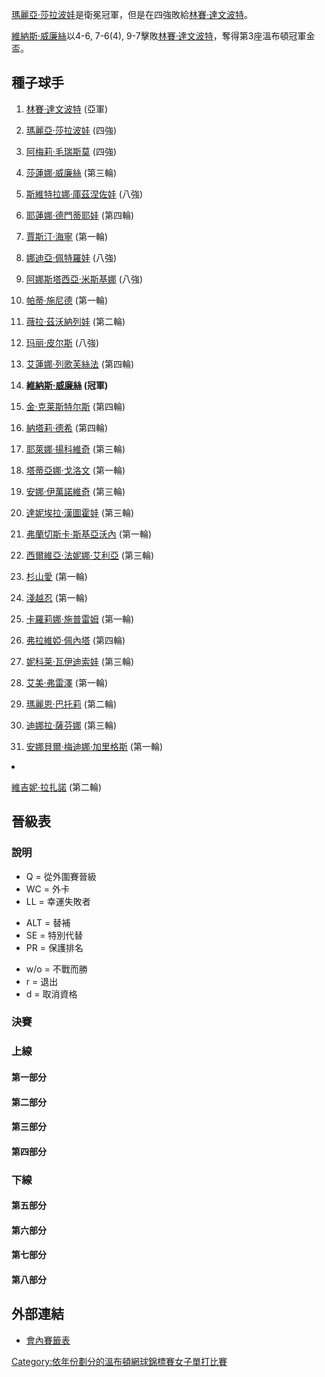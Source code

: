 {{noteTA|G1=Tennis
|1=zh-hans:半决赛;zh-hk:準決賽;zh-tw:四強;
|2=zh-hans:半準决赛;zh-hk:半準決賽;zh-tw:八強;
}}

{{main|2005年溫布爾登網球錦標賽}}

[[瑪麗亞·莎拉波娃|瑪麗亞·莎拉波娃]]是衛冕冠軍，但是在四強敗給[[林賽·達文波特|林賽·達文波特]]。

[[維納斯·威廉絲|維納斯·威廉絲]]以4-6, 7-6(4), 9-7擊敗[[林賽·達文波特|林賽·達文波特]]，奪得第3座溫布頓冠軍金盃。 

==種子球手==
{{col-begin}}
{{col-2}}
#{{flagicon|USA}} [[林賽·達文波特|林賽·達文波特]] (亞軍)
#{{flagicon|RUS}} [[瑪麗亞·莎拉波娃|瑪麗亞·莎拉波娃]] (四強)
#{{flagicon|FRA}} [[阿梅莉·毛瑞斯莫|阿梅莉·毛瑞斯莫]] (四強)
#{{flagicon|USA}} [[莎蓮娜·威廉絲|莎蓮娜·威廉絲]] (第三輪)
#{{flagicon|RUS}} [[斯維特拉娜·庫茲涅佐娃|斯維特拉娜·庫茲涅佐娃]] (八強)
#{{flagicon|RUS}} [[耶蓮娜·德門蒂耶娃|耶蓮娜·德門蒂耶娃]] (第四輪)
#{{flagicon|BEL}} [[賈斯汀·海寧|賈斯汀·海寧]] (第一輪)
#{{flagicon|RUS}} [[娜迪亞·佩特羅娃|娜迪亞·佩特羅娃]] (八強)
#{{flagicon|RUS}} [[阿娜斯塔西亞·米斯基娜|阿娜斯塔西亞·米斯基娜]] (八強)
#{{flagicon|SUI}} [[帕蒂·施尼德|帕蒂·施尼德]] (第一輪)
#{{flagicon|RUS}} [[薇拉·茲沃納列娃|薇拉·茲沃納列娃]] (第二輪)
#{{flagicon|FRA}} [[玛丽·皮尔斯|玛丽·皮尔斯]] (八強)
#{{flagicon|RUS}} [[艾蓮娜·列歌芙絲法|艾蓮娜·列歌芙絲法]] (第四輪)
#{{flagicon|USA}} '''[[維納斯·威廉絲|維納斯·威廉絲]] (冠軍)'''
#{{flagicon|BEL}} [[金·克莱斯特尔斯|金·克莱斯特尔斯]] (第四輪)
#{{flagicon|FRA}} [[納塔莉·德希|納塔莉·德希]] (第四輪)
{{col-2}}
<ol start="17">
<li>{{flagicon|SCG}} [[耶萊娜·揚科維奇|耶萊娜·揚科維奇]] (第三輪)
<li>{{flagicon|FRA}} [[塔蒂亞娜·戈洛文|塔蒂亞娜·戈洛文]] (第一輪)
<li>{{flagicon|SCG}} [[安娜·伊萬諾維奇|安娜·伊萬諾維奇]] (第三輪)
<li>{{flagicon|SVK}} [[達妮埃拉·漢圖霍娃|達妮埃拉·漢圖霍娃]] (第三輪)
<li>{{flagicon|ITA}} [[弗蘭切斯卡·斯基亞沃內|弗蘭切斯卡·斯基亞沃內]] (第一輪)
<li>{{flagicon|ITA}} [[西爾維亞·法妮娜·艾利亞|西爾維亞·法妮娜·艾利亞]] (第三輪)
<li>{{flagicon|JPN}} [[杉山愛|杉山愛]] (第一輪)
<li>{{flagicon|JPN}} [[淺越忍|淺越忍]] (第一輪)
<li>{{flagicon|CRO}} [[卡羅莉娜·施普雷姆|卡羅莉娜·施普雷姆]] (第一輪)
<li>{{flagicon|ITA}} [[弗拉維婭·佩內塔|弗拉維婭·佩內塔]] (第四輪)
<li>{{flagicon|CZE}} [[妮科莱·瓦伊迪索娃|妮科莱·瓦伊迪索娃]] (第三輪)
<li>{{flagicon|USA}} [[艾美·弗雷澤|艾美·弗雷澤]] (第一輪)
<li>{{flagicon|FRA}} [[瑪麗恩·巴托莉|瑪麗恩·巴托莉]] (第二輪)
<li>{{flagicon|RUS}} [[迪娜拉·薩芬娜|迪娜拉·薩芬娜]] (第三輪)
<li>{{flagicon|ESP}} [[安娜貝爾·梅迪娜·加里格斯|安娜貝爾·梅迪娜·加里格斯]] (第一輪)
<li>{{flagicon|FRA}} [[維吉妮·拉扎諾|維吉妮·拉扎諾]] (第二輪)
{{col-end}}

== 晉級表 ==
=== 說明 ===
{{col-begin}}
{{col-3}}
* Q = 從外圍賽晉級
* WC = 外卡
* LL = 幸運失敗者
{{col-3}}
* ALT = 替補
* SE = 特別代替
* PR = 保護排名
{{col-3}}
* w/o = 不戰而勝
* r = 退出
* d = 取消資格
{{col-end}}

===決賽===
{{8TeamBracket-Tennis3
| team-width=150
| RD3-team1={{flagicon|USA}} [[林賽·達文波特|達文波特]]
| RD3-seed1=1
| RD3-team2={{flagicon|USA}} '''[[維納斯·威廉絲|V 威廉絲]]'''
| RD3-seed2=14
| RD3-score1-1='''6'''
| RD3-score2-1=4
| RD3-score1-2=6<sup>4</sup>
| RD3-score2-2='''7<sup>7</sup>'''
| RD3-score1-3=7
| RD3-score2-3='''9'''
| RD2-team1={{flagicon|USA}} '''[[林賽·達文波特|達文波特]]'''
| RD2-seed1=1
| RD2-team2={{flagicon|FRA}} [[阿梅莉·毛瑞斯莫|毛瑞斯莫]]
| RD2-seed2=3
| RD2-score1-1=6<sup>5</sup>
| RD2-score2-1='''7<sup>7</sup>'''
| RD2-score1-2='''7<sup>7</sup>'''
| RD2-score2-2=6<sup>4</sup>
| RD2-score1-3='''6'''
| RD2-score2-3=4
| RD2-team3={{flagicon|USA}} '''[[維納斯·威廉絲|V 威廉絲]]'''
| RD2-seed3=14
| RD2-team4={{flagicon|RUS}} [[瑪麗亞·莎拉波娃|莎拉波娃]]
| RD2-seed4=2
| RD2-score3-1='''7<sup>7</sup>'''
| RD2-score4-1=6<sup>2</sup>
| RD2-score3-2='''6'''
| RD2-score4-2=1
| RD1-team1={{flagicon|USA}} '''[[林賽·達文波特|達文波特]]'''
| RD1-seed1=1
| RD1-team2={{flagicon|RUS}} [[斯維特拉娜·庫茲涅佐娃|庫茲涅佐娃]]
| RD1-seed2=5
| RD1-score1-1='''7<sup>7</sup>'''
| RD1-score2-1=6<sup>1</sup>
| RD1-score1-2='''6'''
| RD1-score2-2=3
| RD1-team3={{flagicon|FRA}} '''[[阿梅莉·毛瑞斯莫|毛瑞斯莫]]'''
| RD1-seed3=3
| RD1-team4={{flagicon|RUS}} [[阿娜斯塔西亞·米斯基娜|米斯基娜]]
| RD1-seed4=9
| RD1-score3-1='''6'''
| RD1-score4-1=3
| RD1-score3-2='''6'''
| RD1-score4-2=4
| RD1-team5={{flagicon|FRA}} [[玛丽·皮尔斯|皮爾絲]]
| RD1-seed5=12
| RD1-team6={{flagicon|USA}} '''[[維納斯·威廉絲|V 威廉絲]]'''
| RD1-seed6=14
| RD1-score5-1=0
| RD1-score6-1='''6'''
| RD1-score5-2=6<sup>10</sup>
| RD1-score6-2='''7<sup>12</sup>'''
| RD1-team7={{flagicon|RUS}} [[娜迪亞·佩特羅娃|佩特羅娃]]
| RD1-seed7=8
| RD1-team8={{flagicon|RUS}} '''[[瑪麗亞·莎拉波娃|莎拉波娃]]'''
| RD1-seed8=2
| RD1-score7-1=6<sup>6</sup>
| RD1-score8-1='''7<sup>8</sup>'''
| RD1-score7-2=3
| RD1-score8-2='''6'''
}}

===上線===
====第一部分====
{{16TeamBracket-Compact-Tennis3
| RD1 = 第一輪
| RD2 = 第二輪
| RD3 = 第三輪
| RD4 = 第四輪

| RD1-seed01=1
| RD1-team01={{flagicon|USA}} '''[[林賽·達文波特|達文波特]]
| RD1-score01-1='''6
| RD1-score01-2='''6
| RD1-score01-3= 
| RD1-seed02= 
| RD1-team02={{flagicon|RUS}} [[Alina_Jidkova|A Jidkova]]
| RD1-score02-1=0
| RD1-score02-2=2
| RD1-score02-3= 
| RD1-seed03= 
| RD1-team03={{flagicon|ESP}} [[Marta_Marrero|M Marrero]]
| RD1-score03-1=2
| RD1-score03-2=3
| RD1-score03-3= 
| RD1-seed04=Q
| RD1-team04={{flagicon|USA}} '''[[Jamea_Jackson|J Jackson]]
| RD1-score04-1='''6
| RD1-score04-2='''6
| RD1-score04-3= 
| RD1-team05={{flagicon|CZE}} '''[[Barbora_Záhlavová-Strýcová|B Strýcová]]
| RD1-seed05= 
| RD1-score05-1='''6
| RD1-score05-2='''7
| RD1-score05-3= 
| RD1-team06={{flagicon|USA}} [[Lilia_Osterloh|L Osterloh]]
| RD1-seed06= 
| RD1-score06-1=3
| RD1-score06-2=5
| RD1-score06-3= 
| RD1-seed07= 
| RD1-team07={{flagicon|CRO}} [[Sanda_Mamić|S Mamić]]
| RD1-seed08=30
| RD1-score07-1=3
| RD1-score07-2=4
| RD1-score07-3= 
| RD1-team08={{flagicon|RUS}} '''[[迪娜拉·薩芬娜|薩芬娜]]
| RD1-score08-1='''6
| RD1-score08-2='''6
| RD1-score08-3= 
| RD1-seed09=18
| RD1-team09={{flagicon|JPN}} [[杉山愛|杉山]]
| RD1-score09-1=2
| RD1-score09-2='''6
| RD1-score09-3=4
| RD1-seed10= 
| RD1-team10={{flagicon|ITA}} '''[[Roberta_Vinci|R Vinci]]
| RD1-score10-1='''6
| RD1-score10-2=2
| RD1-score10-3='''6
| RD1-seed11= 
| RD1-team11={{flagicon|USA}} [[Abigail_Spears|A Spears]]
| RD1-seed12= 
| RD1-score11-1=0
| RD1-score11-2='''6
| RD1-score11-3=2
| RD1-team12={{flagicon|LUX}} '''[[Anne_Kremer|A Kremer]]
| RD1-score12-1='''6
| RD1-score12-2=2
| RD1-score12-3='''6
| RD1-seed13= 
| RD1-team13={{flagicon|USA}} '''[[Marissa_Irvin|M Irvin]]
| RD1-score13-1='''7
| RD1-score13-2='''6
| RD1-score13-3= 
| RD1-seed14=Q
| RD1-team14={{flagicon|JPN}} [[Saori_Obata|S Obata]]
| RD1-score14-1=6<sup>4</sup>
| RD1-score14-2=3
| RD1-score14-3= 
| RD1-seed15=WC
| RD1-team15={{flagicon|GBR}} [[Katie_O'Brien|K O'Brien]]
| RD1-seed16=15
| RD1-score15-1=2
| RD1-score15-2=3
| RD1-score15-3= 
| RD1-team16={{flagicon|BEL}} '''[[金·克莱斯特尔斯|克莱斯特尔斯]]
| RD1-score16-1='''6
| RD1-score16-2='''6
| RD1-score16-3= 

| RD2-seed01=1
| RD2-team01={{flagicon|USA}} '''[[林賽·達文波特|達文波特]]
| RD2-score01-1='''6
| RD2-score01-2='''6
| RD2-score01-3= 
| RD2-seed02=Q
| RD2-team02={{flagicon|USA}} [[Jamea_Jackson|J Jackson]]
| RD2-score02-1=0
| RD2-score02-2=3
| RD2-score02-3= 
| RD2-seed03= 
| RD2-team03={{flagicon|CZE}} [[Barbora_Záhlavová-Strýcová|B Strýcová]]
| RD2-seed04=30
| RD2-score03-1=2
| RD2-score03-2=2
| RD2-score03-3= 
| RD2-team04={{flagicon|RUS}} '''[[迪娜拉·薩芬娜|薩芬娜]]
| RD2-score04-1='''6
| RD2-score04-2='''6
| RD2-score04-3= 
| RD2-seed05= 
| RD2-team05={{flagicon|ITA}} '''[[Roberta_Vinci|R Vinci]]
| RD2-score05-1='''6
| RD2-score05-2='''6
| RD2-score05-3= 
| RD2-seed06= 
| RD2-team06={{flagicon|LUX}} [[Anne_Kremer|A Kremer]]
| RD2-score06-1=3
| RD2-score06-2=2
| RD2-score06-3= 
| RD2-seed07= 
| RD2-team07={{flagicon|USA}} [[Marissa_Irvin|M Irvin]]
| RD2-score07-1=1
| RD2-score07-2=1
| RD2-score07-3= 
| RD2-seed08=15
| RD2-team08={{flagicon|BEL}} '''[[金·克莱斯特尔斯|克莱斯特尔斯]]
| RD2-score08-1='''6
| RD2-score08-2='''6
| RD2-score08-3= 

| RD3-seed01=1
| RD3-team01={{flagicon|USA}} '''[[林賽·達文波特|達文波特]]
| RD3-score01-1='''6
| RD3-score01-2='''6
| RD3-score01-3= 
| RD3-seed02=30
| RD3-team02={{flagicon|RUS}} [[迪娜拉·薩芬娜|薩芬娜]]
| RD3-score02-1=2
| RD3-score02-2=1
| RD3-score02-3= 
| RD3-seed03= 
| RD3-team03={{flagicon|ITA}} [[Roberta_Vinci|R Vinci]]
| RD3-score03-1=3
| RD3-score03-2=4
| RD3-score03-3= 
| RD3-seed04=15
| RD3-team04={{flagicon|BEL}} '''[[金·克莱斯特尔斯|克莱斯特尔斯]]
| RD3-score04-1='''6
| RD3-score04-2='''6
| RD3-score04-3= 

| RD4-seed01=1
| RD4-team01={{flagicon|USA}} '''[[林賽·達文波特|達文波特]]
| RD4-score01-1='''6
| RD4-score01-2=6<sup>4</sup>
| RD4-score01-3='''6
| RD4-seed02=15
| RD4-team02={{flagicon|BEL}} [[金·克莱斯特尔斯|克莱斯特尔斯]]
| RD4-score02-1=3
| RD4-score02-2='''7<sup>7</sup>
| RD4-score02-3=3
}}

====第二部分====
{{16TeamBracket-Compact-Tennis3
| RD1 = 第一輪
| RD2 = 第二輪
| RD3 = 第三輪
| RD4 = 第四輪

| RD4-team01={{flagicon|BUL}} [[Magdalena_Maleeva|Maleeva]]
| RD4-seed01= 
| RD4-team02={{flagicon|RUS}} '''[[斯維特拉娜·庫茲涅佐娃|庫茲涅佐娃]]'''
| RD4-seed02=5
| RD4-score01-1=4
| RD4-score02-1='''6'''
| RD4-score01-2=3
| RD4-score02-2='''6'''
| RD3-team01={{flagicon|ITA}} [[Antonella_Serra_Zanetti|Serra Zanetti]]
| RD3-seed01= 
| RD3-team02={{flagicon|BUL}} '''[[Magdalena_Maleeva|Maleeva]]'''
| RD3-seed02= 
| RD3-score01-1=3
| RD3-score02-1='''6'''
| RD3-score01-2=2
| RD3-score02-2='''6'''
| RD3-team03={{flagicon|CZE}} [[妮科莱·瓦伊迪索娃|瓦伊迪索娃]]
| RD3-seed03=27
| RD3-team04={{flagicon|RUS}} '''[[斯維特拉娜·庫茲涅佐娃|庫茲涅佐娃]]'''
| RD3-seed04=5
| RD3-score03-1=5
| RD3-score04-1='''7'''
| RD3-score03-2='''7<sup>7</sup>'''
| RD3-score04-2=6<sup>5</sup>
| RD3-score03-3=2
| RD3-score04-3='''6'''
| RD2-team01={{flagicon|ITA}} '''[[Antonella_Serra_Zanetti|Serra Zanetti]]'''
| RD2-seed01= 
| RD2-team02={{flagicon|SWE}} [[索菲亞·阿維德森|阿維德森]]
| RD2-seed02=Q
| RD2-score01-1='''7'''
| RD2-score02-1=5
| RD2-score01-2=2
| RD2-score02-2='''6'''
| RD2-score01-3='''7'''
| RD2-score02-3=5
| RD2-team03={{flagicon|RUS}} [[瑪麗亞·基里連科|基里連科]]
| RD2-seed03= 
| RD2-team04={{flagicon|BUL}} '''[[Magdalena_Maleeva|Maleeva]]'''
| RD2-seed04= 
| RD2-score03-1=2
| RD2-score04-1='''6'''
| RD2-score03-2=3
| RD2-score04-2='''6'''
| RD2-team05={{flagicon|CZE}} '''[[妮科莱·瓦伊迪索娃|瓦伊迪索娃]]'''
| RD2-seed05=27
| RD2-team06={{flagicon|CZE}} [[Michaela_Paštiková|Paštiková]]
| RD2-seed06= 
| RD2-score05-1='''7'''
| RD2-score06-1=5
| RD2-score05-2='''6'''
| RD2-score06-2=3
| RD2-team07={{flagicon|IND}} [[薩尼婭·米爾扎|米爾扎]]
| RD2-seed07= 
| RD2-team08={{flagicon|RUS}} '''[[斯維特拉娜·庫茲涅佐娃|庫茲涅佐娃]]'''
| RD2-seed08=5
| RD2-score07-1=4
| RD2-score08-1='''6'''
| RD2-score07-2='''7<sup>7</sup>'''
| RD2-score08-2=6<sup>4</sup>
| RD2-score07-3=4
| RD2-score08-3='''6'''
| RD1-team01={{flagicon|SUI}} [[帕蒂·施尼德|施尼德]]
| RD1-seed01=10
| RD1-team02={{flagicon|ITA}} '''[[Antonella_Serra_Zanetti|Serra Zanetti]]'''
| RD1-seed02= 
| RD1-score01-1=4
| RD1-score02-1='''6'''
| RD1-score01-2='''7<sup>9</sup>'''
| RD1-score02-2=6<sup>7</sup>
| RD1-score01-3=3
| RD1-score02-3='''6'''
| RD1-team03={{flagicon|UKR}} '''[[Tatiana_Perebiynis|Perebiynis]]'''
| RD1-seed03= 
| RD1-team04={{flagicon|SWE}} [[索菲亞·阿維德森|阿維德森]]
| RD1-seed04=Q
| RD1-score03-1=3
| RD1-score04-1='''6'''
| RD1-score03-2=6<sup>5</sup>
| RD1-score04-2='''7<sup>7</sup>'''
| RD1-team05={{flagicon|RUS}} '''[[瑪麗亞·基里連科|基里連科]]'''
| RD1-seed05= 
| RD1-team06={{flagicon|BEL}} [[Els_Callens|Callens]]
| RD1-seed06=Q
| RD1-score05-1='''6'''
| RD1-score06-1=2
| RD1-score05-2='''7<sup>7</sup>'''
| RD1-score06-2=6<sup>3</sup>
| RD1-team07={{flagicon|BUL}} '''[[Magdalena_Maleeva|Maleeva]]'''
| RD1-seed07= 
| RD1-team08={{flagicon|JPN}} [[淺越忍|淺越]]
| RD1-seed08=24
| RD1-score07-1='''6'''
| RD1-score08-1=2
| RD1-score07-2='''7<sup>8</sup>'''
| RD1-score08-2=6<sup>6</sup>
| RD1-team09={{flagicon|CZE}} '''[[妮科莱·瓦伊迪索娃|瓦伊迪索娃]]'''
| RD1-seed09=27
| RD1-team10={{flagicon|CRO}} [[Jelena_Kostanić|Kostanić]]
| RD1-seed10= 
| RD1-score09-1='''6'''
| RD1-score10-1=3
| RD1-score09-2=3
| RD1-score10-2='''6'''
| RD1-score09-3='''6'''
| RD1-score10-3=3
| RD1-team11={{flagicon|AUS}} [[薩曼莎·斯托瑟|斯托瑟]]
| RD1-seed11= 
| RD1-team12={{flagicon|CZE}} '''[[Michaela_Paštiková|Paštiková]]'''
| RD1-seed12= 
| RD1-score11-1=6<sup>1</sup>
| RD1-score12-1='''7<sup>7</sup>'''
| RD1-score11-2=4
| RD1-score12-2='''6'''
| RD1-team13={{flagicon|JPN}} [[森上亞希子|森上]]
| RD1-seed13= 
| RD1-team14={{flagicon|IND}} '''[[薩尼婭·米爾扎|米爾扎]]'''
| RD1-seed14= 
| RD1-score13-1=3
| RD1-score14-1='''6'''
| RD1-score13-2='''6'''
| RD1-score14-2=3
| RD1-score13-3=6
| RD1-score14-3='''8'''
| RD1-team15={{flagicon|GBR}} [[Rebecca_Llewellyn|Llewellyn]]
| RD1-seed15=WC
| RD1-team16={{flagicon|RUS}} '''[[斯維特拉娜·庫茲涅佐娃|庫茲涅佐娃]]'''
| RD1-seed16=5
| RD1-score15-1=0
| RD1-score16-1='''6'''
| RD1-score15-2=1
| RD1-score16-2='''6'''
}}

====第三部分====
{{16TeamBracket-Compact-Tennis3
| RD1 = 第一輪
| RD2 = 第二輪
| RD3 = 第三輪
| RD4 = 第四輪

| RD4-team01={{flagicon|FRA}} '''[[阿梅莉·毛瑞斯莫|毛瑞斯莫]]'''
| RD4-seed01=3
| RD4-team02={{flagicon|RUS}} [[艾蓮娜·列歌芙絲法|列歌芙絲法]]
| RD4-seed02=13
| RD4-score01-1='''6'''
| RD4-score02-1=4
| RD4-score01-2='''6'''
| RD4-score02-2=0
| RD3-team01={{flagicon|FRA}} '''[[阿梅莉·毛瑞斯莫|毛瑞斯莫]]'''
| RD3-seed01=3
| RD3-team02={{flagicon|USA}} [[謝尼·佩里|佩里]]
| RD3-seed02= 
| RD3-score01-1='''6'''
| RD3-score02-1=0
| RD3-score01-2='''6'''
| RD3-score02-2=2
| RD3-team03={{flagicon|ITA}} [[西爾維亞·法妮娜·艾利亞|法妮娜·艾利亞]]
| RD3-seed03=22
| RD3-team04={{flagicon|RUS}} '''[[艾蓮娜·列歌芙絲法|列歌芙絲法]]'''
| RD3-seed04=13
| RD3-score03-1='''7'''
| RD3-score04-1=5
| RD3-score03-2=4
| RD3-score04-2='''6'''
| RD3-score03-3=4
| RD3-score04-3='''6'''
| RD2-team01={{flagicon|FRA}} '''[[阿梅莉·毛瑞斯莫|毛瑞斯莫]]'''
| RD2-seed01=3
| RD2-team02={{flagicon|ESP}} [[瑪麗亞·桑切斯·洛倫佐|桑切斯·洛倫佐]]
| RD2-seed02= 
| RD2-score01-1='''6'''
| RD2-score02-1=1
| RD2-score01-2='''6'''
| RD2-score02-2=3
| RD2-team03={{flagicon|USA}} '''[[謝尼·佩里|佩里]]'''
| RD2-seed03= 
| RD2-team04={{flagicon|THA}} [[撻瑪茵·塔娜蘇甘|塔娜蘇甘]]
| RD2-seed04= 
| RD2-score03-1='''7<sup>7</sup>'''
| RD2-score04-1=6<sup>1</sup>
| RD2-score03-2='''6'''
| RD2-score04-2=2
| RD2-team05={{flagicon|ITA}} '''[[西爾維亞·法妮娜·艾利亞|法妮娜·艾利亞]]'''
| RD2-seed05=22
| RD2-team06={{flagicon|VEN}} [[Maria_Vento-Kabchi|Vento-Kabchi]]
| RD2-seed06= 
| RD2-score05-1='''6'''
| RD2-score06-1=1
| RD2-score05-2=5
| RD2-score06-2='''7'''
| RD2-score05-3='''6'''
| RD2-score06-3=3
| RD2-team07={{flagicon|USA}} [[Meghann_Shaughnessy|Shaughnessy]]
| RD2-seed07= 
| RD2-team08={{flagicon|RUS}} '''[[艾蓮娜·列歌芙絲法|列歌芙絲法]]'''
| RD2-seed08=13
| RD2-score07-1=3
| RD2-score08-1='''6'''
| RD2-score07-2=6<sup>4</sup>
| RD2-score08-2='''7<sup>7</sup>'''
| RD1-team01={{flagicon|FRA}} '''[[阿梅莉·毛瑞斯莫|毛瑞斯莫]]'''
| RD1-seed01=3
| RD1-team02={{flagicon|HUN}} [[Melinda_Czink|Czink]]
| RD1-seed02=LL
| RD1-score01-1='''6'''
| RD1-score02-1=3
| RD1-score01-2='''6'''
| RD1-score02-2=2
| RD1-team03={{flagicon|ESP}} '''[[瑪麗亞·桑切斯·洛倫佐|桑切斯·洛倫佐]]'''
| RD1-seed03= 
| RD1-team04={{flagicon|POL}} [[Marta_Domachowska|Domachowska]]
| RD1-seed04= 
| RD1-score03-1='''6'''
| RD1-score04-1=4
| RD1-score03-2=4
| RD1-score04-2='''6'''
| RD1-score03-3='''6'''
| RD1-score04-3=2
| RD1-team05={{flagicon|GBR}} [[Sarah_Borwell|Borwell]]
| RD1-seed05=WC
| RD1-team06={{flagicon|USA}} '''[[謝尼·佩里|佩里]]'''
| RD1-seed06= 
| RD1-score05-1=6<sup>11</sup>
| RD1-score06-1='''7<sup>13</sup>'''
| RD1-score05-2=3
| RD1-score06-2='''6'''
| RD1-team07={{flagicon|THA}} '''[[撻瑪茵·塔娜蘇甘|塔娜蘇甘]]'''
| RD1-seed07= 
| RD1-team08={{flagicon|CRO}} [[卡羅莉娜·施普雷姆|施普雷姆]]
| RD1-seed08=25
| RD1-score07-1='''6'''
| RD1-score08-1=2
| RD1-score07-2='''6'''
| RD1-score08-2=2
| RD1-team09={{flagicon|ITA}} '''[[西爾維亞·法妮娜·艾利亞|法妮娜·艾利亞]]'''
| RD1-seed09=22
| RD1-team10={{flagicon|SVK}} [[Martina_Suchá|Suchá]]
| RD1-seed10= 
| RD1-score09-1='''6'''
| RD1-score10-1=4
| RD1-score09-2='''6'''
| RD1-score10-2=2
| RD1-team11={{flagicon|VEN}} '''[[Maria_Vento-Kabchi|Vento-Kabchi]]'''
| RD1-seed11= 
| RD1-team12={{flagicon|VEN}} [[Milagros_Sequera|Sequera]]
| RD1-seed12= 
| RD1-score11-1='''7<sup>7</sup>'''
| RD1-score12-1=6<sup>1</sup>
| RD1-score11-2=4
| RD1-score12-2='''6'''
| RD1-score11-3='''6'''
| RD1-score12-3=4
| RD1-team13={{flagicon|USA}} '''[[Meghann_Shaughnessy|Shaughnessy]]'''
| RD1-seed13= 
| RD1-team14={{flagicon|GER}} [[祖莉雅·舒露芙|舒露芙]]
| RD1-seed14= 
| RD1-score13-1='''6'''
| RD1-score14-1=1
| RD1-score13-2=1
| RD1-score14-2='''6'''
| RD1-score13-3='''6'''
| RD1-score14-3=2
| RD1-team15={{flagicon|ISR}} [[Anna_Smashnova|Smashnova]]
| RD1-seed15= 
| RD1-team16={{flagicon|RUS}} '''[[艾蓮娜·列歌芙絲法|列歌芙絲法]]'''
| RD1-seed16=13
| RD1-score15-1=2
| RD1-score16-1='''6'''
| RD1-score15-2=2
| RD1-score16-2='''6'''
}}

====第四部分====
{{16TeamBracket-Compact-Tennis3
| RD1 = 第一輪
| RD2 = 第二輪
| RD3 = 第三輪
| RD4 = 第四輪
| RD4-team01={{flagicon|RUS}} '''[[阿娜斯塔西亞·米斯基娜|米斯基娜]]'''
| RD4-seed01=9
| RD4-team02={{flagicon|RUS}} [[耶蓮娜·德門蒂耶娃|德門蒂耶娃]]
| RD4-seed02=6
| RD4-score01-1=1
| RD4-score02-1='''6'''
| RD4-score01-2='''7<sup>11</sup>'''
| RD4-score02-2=6<sup>9</sup>
| RD4-score01-3='''7'''
| RD4-score02-3=5
| RD3-team01={{flagicon|RUS}} '''[[阿娜斯塔西亞·米斯基娜|米斯基娜]]'''
| RD3-seed01=9
| RD3-team02={{flagicon|SCG}} [[耶萊娜·揚科維奇|揚科維奇]]
| RD3-seed02=17
| RD3-score01-1='''6'''
| RD3-score02-1=0
| RD3-score01-2=5
| RD3-score02-2='''7'''
| RD3-score01-3='''10'''
| RD3-score02-3=8
| RD3-team03={{flagicon|USA}} [[Mashona_Washington|Washington]]
| RD3-seed03= 
| RD3-team04={{flagicon|RUS}} '''[[耶蓮娜·德門蒂耶娃|德門蒂耶娃]]'''
| RD3-seed04=6
| RD3-score03-1=5
| RD3-score04-1='''7'''
| RD3-score03-2=1
| RD3-score04-2='''6'''
| RD2-team01={{flagicon|RUS}} '''[[阿娜斯塔西亞·米斯基娜|米斯基娜]]'''
| RD2-seed01=9
| RD2-team02={{flagicon|JPN}} [[中村藍子|中村]]
| RD2-seed02= 
| RD2-score01-1='''6'''
| RD2-score02-1=4
| RD2-score01-2='''6'''
| RD2-score02-2=3
| RD2-team03={{flagicon|ARG}} [[Mariana_Díaz-Oliva|Díaz-Oliva]]
| RD2-seed03= 
| RD2-team04={{flagicon|SCG}} '''[[耶萊娜·揚科維奇|揚科維奇]]'''
| RD2-seed04=17
| RD2-score03-1=3
| RD2-score04-1='''6'''
| RD2-score03-2=5
| RD2-score04-2='''7'''
| RD2-team05={{flagicon|USA}} '''[[Mashona_Washington|Washington]]'''
| RD2-seed05= 
| RD2-team06={{flagicon|TUN}} [[Selima_Sfar|Sfar]]
| RD2-seed06= 
| RD2-score05-1='''7'''
| RD2-score06-1=3
| RD2-score05-2=3
| RD2-score06-2='''6'''
| RD2-score05-3='''6'''
| RD2-score06-3=3
| RD2-team07={{flagicon|GER}} [[Sabine_Klaschka|Klaschka]]
| RD2-seed07=Q
| RD2-team08={{flagicon|RUS}} '''[[耶蓮娜·德門蒂耶娃|德門蒂耶娃]]'''
| RD2-seed08=6
| RD2-score07-1='''6'''
| RD2-score08-1=2
| RD2-score07-2=3
| RD2-score08-2='''6'''
| RD2-score07-3=6
| RD2-score08-3='''8'''
| RD1-team01={{flagicon|RUS}} '''[[阿娜斯塔西亞·米斯基娜|米斯基娜]]'''
| RD1-seed01=9
| RD1-team02={{flagicon|CZE}} [[Katerina_Bohmova|Bohmova]]
| RD1-seed02=Q
| RD1-score01-1=5
| RD1-score02-1='''7'''
| RD1-score01-2='''7<sup>7</sup>'''
| RD1-score02-2=6<sup>4</sup>
| RD1-score01-3='''6'''
| RD1-score02-3=4
| RD1-team03={{flagicon|AUS}} [[Evie_Dominikovic|Dominikovic]]
| RD1-seed03= 
| RD1-team04={{flagicon|JPN}} '''[[中村藍子|中村]]'''
| RD1-seed04= 
| RD1-score03-1='''7'''
| RD1-score04-1=5
| RD1-score03-2=3
| RD1-score04-2='''6'''
| RD1-score03-3=4
| RD1-score04-3='''6'''
| RD1-team05={{flagicon|ARG}} '''[[Mariana_Díaz-Oliva|Díaz-Oliva]]'''
| RD1-seed05= 
| RD1-team06={{flagicon|GBR}} [[Anne_Keothavong|Keothavong]]
| RD1-seed06=WC
| RD1-score05-1='''6'''
| RD1-score06-1=3
| RD1-score05-2='''6'''
| RD1-score06-2=4
| RD1-team07={{flagicon|RUS}} [[安娜·恰克韋塔澤|恰克韋塔澤]]
| RD1-seed07= 
| RD1-team08={{flagicon|SCG}} '''[[耶萊娜·揚科維奇|揚科維奇]]'''
| RD1-seed08=17
| RD1-score07-1='''6'''
| RD1-score08-1=4
| RD1-score07-2='''6'''
| RD1-score08-2=2
| RD1-team09={{flagicon|USA}} [[艾美·弗雷澤|弗雷澤]]
| RD1-seed09=28
| RD1-team10={{flagicon|USA}} '''[[Mashona_Washington|Washington]]'''
| RD1-seed10= 
| RD1-score09-1=4
| RD1-score10-1='''6'''
| RD1-score09-2='''6'''
| RD1-score10-2=4
| RD1-score09-3=4
| RD1-score10-3='''6'''
| RD1-team11={{flagicon|TUN}} '''[[Selima_Sfar|Sfar]]'''
| RD1-seed11= 
| RD1-team12={{flagicon|FRA}} [[艾米莉·露華|露華]]
| RD1-seed12= 
| RD1-score11-1='''6'''
| RD1-score12-1=2
| RD1-score11-2='''4'''
| RD1-score12-2=6
| RD1-score11-3='''9'''
| RD1-score12-3=7
| RD1-team13={{flagicon|GBR}} [[Elena_Baltacha|Baltacha]]
| RD1-seed13=WC
| RD1-team14={{flagicon|GER}} '''[[Sabine_Klaschka|Klaschka]]'''
| RD1-seed14=Q
| RD1-score13-1=3
| RD1-score14-1='''6'''
| RD1-score13-2=2
| RD1-score14-2='''6'''
| RD1-team15={{flagicon|CZE}} [[伊韋塔·貝內索娃|貝內索娃]]
| RD1-seed15= 
| RD1-team16={{flagicon|RUS}} '''[[耶蓮娜·德門蒂耶娃|德門蒂耶娃]]'''
| RD1-seed16=6
| RD1-score15-1=2
| RD1-score16-1='''6'''
| RD1-score15-2=3
| RD1-score16-2='''6'''
}}

===下線===
====第五部分====
{{16TeamBracket-Compact-Tennis3
| RD1 = 第一輪
| RD2 = 第二輪
| RD3 = 第三輪
| RD4 = 第四輪
| RD4-team01={{flagicon|ITA}} [[弗拉維婭·佩內塔|佩內塔]]
| RD4-seed01=26
| RD4-team02={{flagicon|FRA}} '''[[玛丽·皮尔斯|皮爾絲]]'''
| RD4-seed02=12
| RD4-score01-1=3
| RD4-score02-1='''6'''
| RD4-score01-2=1
| RD4-score02-2='''6'''
| RD3-team01={{flagicon|GRE}} [[埃萊妮·達尼利都|達尼利都]]
| RD3-seed01= 
| RD3-team02={{flagicon|ITA}} '''[[弗拉維婭·佩內塔|佩內塔]]'''
| RD3-seed02=26
| RD3-score01-1=4
| RD3-score02-1='''6'''
| RD3-score01-2=3
| RD3-score02-2='''6'''
| RD3-team03={{flagicon|SCG}} [[安娜·伊萬諾維奇|伊凡諾維琪]]
| RD3-seed03=19
| RD3-team04={{flagicon|FRA}} '''[[玛丽·皮尔斯|皮爾絲]]'''
| RD3-seed04=12
| RD3-score03-1=1
| RD3-score04-1='''6'''
| RD3-score03-2=4
| RD3-score04-2='''6'''
| RD2-team01={{flagicon|GRE}} '''[[埃萊妮·達尼利都|達尼利都]]'''
| RD2-seed01= 
| RD2-team02={{flagicon|USA}} [[Laura_Granville|Granville]]
| RD2-seed02= 
| RD2-score01-1='''6'''
| RD2-score02-1=2
| RD2-score01-2='''6'''
| RD2-score02-2=0
| RD2-team03={{flagicon|ARG}} [[姬絲拉·杜高|杜高]]
| RD2-seed03= 
| RD2-team04={{flagicon|ITA}} '''[[弗拉維婭·佩內塔|佩內塔]]'''
| RD2-seed04=26
| RD2-score03-1=2
| RD2-score04-1='''6'''
| RD2-score03-2=4
| RD2-score04-2='''6'''
| RD2-team05={{flagicon|SCG}} '''[[安娜·伊萬諾維奇|伊凡諾維琪]]'''
| RD2-seed05=19
| RD2-team06={{flagicon|FRA}} [[Stéphanie_Foretz|Foretz]]
| RD2-seed06= 
| RD2-score05-1='''6'''
| RD2-score06-1=4
| RD2-score05-2='''6'''
| RD2-score06-2=3
| RD2-team07={{flagicon|UKR}} [[尤莉亞·瓦庫連科|瓦庫連科]]
| RD2-seed07= 
| RD2-team08={{flagicon|FRA}} '''[[玛丽·皮尔斯|皮爾絲]]'''
| RD2-seed08=12
| RD2-score07-1='''6'''
| RD2-score08-1=4
| RD2-score07-2=6<sup>7</sup>
| RD2-score08-2='''7<sup>9</sup>'''
| RD2-score07-3=7
| RD2-score08-3='''9'''
| RD1-team01={{flagicon|BEL}} [[賈斯汀·海寧|海寧]]
| RD1-seed01=7
| RD1-team02={{flagicon|GRE}} '''[[埃萊妮·達尼利都|達尼利都]]'''
| RD1-seed02= 
| RD1-score01-1=6<sup>6</sup>
| RD1-score02-1='''7<sup>8</sup>'''
| RD1-score01-2='''6'''
| RD1-score02-2=2
| RD1-score01-3=5
| RD1-score02-3='''7'''
| RD1-team03={{flagicon|CZE}} [[克拉拉·扎科帕洛娃|扎科帕洛娃]]
| RD1-seed03= 
| RD1-team04={{flagicon|USA}} '''[[Laura_Granville|Granville]]'''
| RD1-seed04= 
| RD1-score03-1=1
| RD1-score04-1='''6'''
| RD1-score03-2=2
| RD1-score04-2='''6'''
| RD1-team05={{flagicon|ARG}} '''[[姬絲拉·杜高|杜高]]'''
| RD1-seed05= 
| RD1-team06={{flagicon|UKR}} [[Juliana_Fedak|Fedak]]
| RD1-seed06= 
| RD1-score05-1='''6'''
| RD1-score06-1=2
| RD1-score05-2='''6'''
| RD1-score06-2=4
| RD1-team07={{flagicon|SUI}} [[艾曼紐·加利亞爾迪|加利亞爾迪]]
| RD1-seed07= 
| RD1-team08={{flagicon|ITA}} [[弗拉維婭·佩內塔|佩內塔]]
| RD1-seed08=26
| RD1-score07-1=1
| RD1-score08-1='''6'''
| RD1-score07-2=2
| RD1-score08-2='''6'''
| RD1-team09={{flagicon|SCG}} '''[[安娜·伊萬諾維奇|伊凡諾維琪]]'''
| RD1-seed09=19
| RD1-team10={{flagicon|RUS}} [[菲娜·杜舒芬娜|杜舒芬娜]]
| RD1-seed10= 
| RD1-score09-1='''6'''
| RD1-score10-1=4
| RD1-score09-2='''6'''
| RD1-score10-2=3
| RD1-team11={{flagicon|CZE}} [[Denisa_Chládková|Chládková]]
| RD1-seed11= 
| RD1-team12={{flagicon|FRA}} '''[[Stéphanie_Foretz|Foretz]]'''
| RD1-seed12= 
| RD1-score11-1=3
| RD1-score12-1='''6'''
| RD1-score11-2='''6'''
| RD1-score12-2=4
| RD1-score11-3=1
| RD1-score12-3='''6'''
| RD1-team13={{flagicon|UKR}} '''[[尤莉亞·瓦庫連科|瓦庫連科]]'''
| RD1-seed13=Q
| RD1-team14={{flagicon|ITA}} [[塔蒂亞娜·加爾賓|加爾賓]]
| RD1-seed14= 
| RD1-score13-1='''6'''
| RD1-score14-1=2
| RD1-score13-2='''6'''
| RD1-score14-2=4
| RD1-team15={{flagicon|CZE}} [[露絲·莎法洛法|莎法洛法]]
| RD1-seed15= 
| RD1-team16={{flagicon|FRA}} '''[[玛丽·皮尔斯|皮爾絲]]'''
| RD1-seed16=12
| RD1-score15-1=3
| RD1-score16-1='''6'''
| RD1-score15-2=4
| RD1-score16-2='''6'''
}}

====第六部分====
{{16TeamBracket-Compact-Tennis3
| RD1 = 第一輪
| RD2 = 第二輪
| RD3 = 第三輪
| RD4 = 第四輪
| RD4-team01={{flagicon|USA}} '''[[維納斯·威廉絲|V 威廉絲]]'''
| RD4-seed01=14
| RD4-team02={{flagicon|USA}} [[Jill_Craybas|Craybas]]
| RD4-seed02= 
| RD4-score01-1='''6'''
| RD4-score02-1=0
| RD4-score01-2='''6'''
| RD4-score02-2=2
| RD3-team01={{flagicon|USA}} '''[[維納斯·威廉絲|V 威廉絲]]'''
| RD3-seed01=14
| RD3-team02={{flagicon|SVK}} [[達妮埃拉·漢圖霍娃|漢圖霍娃]]
| RD3-seed02=20
| RD3-score01-1='''7'''
| RD3-score02-1=5
| RD3-score01-2='''6'''
| RD3-score02-2=3
| RD3-team03={{flagicon|USA}} '''[[Jill_Craybas|Craybas]]'''
| RD3-seed03= 
| RD3-team04={{flagicon|USA}} [[莎蓮娜·威廉絲|S 威廉絲]]
| RD3-seed04=4
| RD3-score03-1='''6'''
| RD3-score04-1=3
| RD3-score03-2='''7<sup>7</sup>'''
| RD3-score04-2=6<sup>4</sup>
| RD2-team01={{flagicon|USA}} '''[[維納斯·威廉絲|V 威廉絲]]'''
| RD2-seed01=14
| RD2-team02={{flagicon|AUS}} [[Nicole_Pratt|Pratt]]
| RD2-seed02= 
| RD2-score01-1='''7'''
| RD2-score02-1=5
| RD2-score01-2='''6'''
| RD2-score02-2=3
| RD2-team03={{flagicon|ISR}} [[莎哈爾·佩爾|佩爾]]
| RD2-seed03= 
| RD2-team04={{flagicon|SVK}} '''[[達妮埃拉·漢圖霍娃|漢圖霍娃]]'''
| RD2-seed04=20
| RD2-score03-1=2
| RD2-score04-1='''6'''
| RD2-score03-2='''6'''
| RD2-score04-2=2
| RD2-score03-3=3
| RD2-score04-3='''6'''
| RD2-team05={{flagicon|FRA}} [[瑪麗恩·巴托莉|巴托莉]]
| RD2-seed05=29
| RD2-team06={{flagicon|USA}} '''[[Jill_Craybas|Craybas]]'''
| RD2-seed06= 
| RD2-score05-1=1
| RD2-score06-1='''6'''
| RD2-score05-2=4
| RD2-score06-2='''6'''
| RD2-team07={{flagicon|ITA}} [[瑪拉·聖安傑洛|聖安傑洛]]
| RD2-seed07=Q
| RD2-team08={{flagicon|USA}} '''[[莎蓮娜·威廉絲|S 威廉絲]]'''
| RD2-seed08=4
| RD2-score07-1='''6'''
| RD2-score08-1=2
| RD2-score07-2=3
| RD2-score08-2='''6'''
| RD2-score07-3=2
| RD2-score08-3='''6'''
| RD1-team01={{flagicon|USA}} '''[[維納斯·威廉絲|V 威廉絲]]'''
| RD1-seed01=14
| RD1-team02={{flagicon|CZE}} [[Eva_Birnerová|Birnerová]]
| RD1-seed02=LL
| RD1-score01-1='''6'''
| RD1-score02-1=2
| RD1-score01-2='''6'''
| RD1-score02-2=4
| RD1-team03={{flagicon|AUS}} '''[[Nicole_Pratt|Pratt]]'''
| RD1-seed03= 
| RD1-team04={{flagicon|SVK}} [[Ľudmila_Cervanová|Cervanová]]
| RD1-seed04= 
| RD1-score03-1=3
| RD1-score04-1='''6'''
| RD1-score03-2='''6'''
| RD1-score04-2=3
| RD1-score03-3='''6'''
| RD1-score04-3=1
| RD1-team05={{flagicon|USA}} [[Meilen_Tu|Tu]]
| RD1-seed05=Q
| RD1-team06={{flagicon|ISR}} '''[[莎哈爾·佩爾|佩爾]]'''
| RD1-seed06= 
| RD1-score05-1=3
| RD1-score06-1='''6'''
| RD1-score05-2=3
| RD1-score06-2='''6'''
| RD1-team07={{flagicon|RUS}} [[Evgenia_Linetskaya|Linetskaya]]
| RD1-seed07= 
| RD1-team08={{flagicon|SVK}} '''[[達妮埃拉·漢圖霍娃|漢圖霍娃]]'''
| RD1-seed08=20
| RD1-score07-1='''6'''
| RD1-score08-1=3
| RD1-score07-2=2
| RD1-score08-2='''6'''
| RD1-score07-3=2
| RD1-score08-3='''6'''
| RD1-team09={{flagicon|FRA}} '''[[瑪麗恩·巴托莉|巴托莉]]'''
| RD1-seed09=29
| RD1-team10={{flagicon|JPN}} [[Rika_Fujiwara|Fujiwara]]
| RD1-seed10= 
| RD1-score09-1='''6'''
| RD1-score10-1=2
| RD1-score09-2='''6'''
| RD1-score10-2=2
| RD1-team11={{flagicon|USA}} [[Ashley_Harkleroad|Harkleroad]]
| RD1-seed11=Q
| RD1-team12={{flagicon|USA}} '''[[Jill_Craybas|Craybas]]'''
| RD1-seed12= 
| RD1-score11-1=4
| RD1-score12-1='''6'''
| RD1-score11-2='''6'''
| RD1-score12-2=4
| RD1-score11-3=4
| RD1-score12-3='''6'''
| RD1-team13={{flagicon|ITA}} '''[[瑪拉·聖安傑洛|聖安傑洛]]'''
| RD1-seed13=Q
| RD1-team14={{flagicon|BLR}} [[Tatiana_Poutchek|Poutchek]]
| RD1-seed14=Q
| RD1-score13-1='''6'''
| RD1-score14-1=3
| RD1-score13-2='''6'''
| RD1-score14-2=2
| RD1-team15={{flagicon|USA}} [[Angela_Haynes|Haynes]]
| RD1-seed15= 
| RD1-team16={{flagicon|USA}} '''[[莎蓮娜·威廉絲|S 威廉絲]]'''
| RD1-seed16=4
| RD1-score15-1='''7<sup>12</sup>'''
| RD1-score16-1=6<sup>10</sup>
| RD1-score15-2=4
| RD1-score16-2='''6'''
| RD1-score15-3=2
| RD1-score16-3='''6'''
}}

====第七部分====
{{16TeamBracket-Compact-Tennis3
| RD1 = 第一輪
| RD2 = 第二輪
| RD3 = 第三輪
| RD4 = 第四輪
| RD4-team01={{flagicon|RUS}} '''[[娜迪亞·佩特羅娃|佩特羅娃]]'''
| RD4-seed01=8
| RD4-team02={{flagicon|CZE}} [[Květa_Peschke|Peschke]]
| RD4-seed02= 
| RD4-score01-1=6<sup>5</sup>
| RD4-score02-1='''7<sup>7</sup>'''
| RD4-score01-2='''7<sup>9</sup>'''
| RD4-score02-2=6<sup>7</sup>
| RD4-score01-3='''6'''
| RD4-score02-3=3
| RD3-team01={{flagicon|RUS}} '''[[娜迪亞·佩特羅娃|佩特羅娃]]'''
| RD3-seed01=8
| RD3-team02={{flagicon|ZIM}} [[卡拉·布萊克|布萊克]]
| RD3-seed02=WC
| RD3-score01-1='''6'''
| RD3-score02-1=4
| RD3-score01-2='''6'''
| RD3-score02-2=3
| RD3-team03={{flagicon|ESP}} [[康奇塔·馬丁內斯|馬丁內斯]]
| RD3-seed03= 
| RD3-team04={{flagicon|CZE}} '''[[Květa_Peschke|Peschke]]'''
| RD3-seed04= 
| RD3-score03-1=4
| RD3-score04-1='''6'''
| RD3-score03-2=1
| RD3-score04-2='''6'''
| RD2-team01={{flagicon|RUS}} '''[[娜迪亞·佩特羅娃|佩特羅娃]]'''
| RD2-seed01=8
| RD2-team02={{flagicon|FRA}} [[塞維琳·布雷蒙德·貝爾特拉姆|貝爾特拉姆]]
| RD2-seed02=LL
| RD2-score01-1='''6'''
| RD2-score02-1=1
| RD2-score01-2='''6'''
| RD2-score02-2=2
| RD2-team03={{flagicon|ZIM}} '''[[卡拉·布萊克|布萊克]]'''
| RD2-seed03=WC
| RD2-team04={{flagicon|FRA}} [[維吉妮·拉扎諾|拉扎諾]]
| RD2-seed04=32
| RD2-score03-1='''6'''
| RD2-score04-1=4
| RD2-score03-2='''7<sup>7</sup>'''
| RD2-score04-2=6<sup>5</sup>
| RD2-team05={{flagicon|PUR}} [[Kristina_Brandi|Brandi]]
| RD2-seed05= 
| RD2-team06={{flagicon|ESP}} '''[[康奇塔·馬丁內斯|馬丁內斯]]'''
| RD2-seed06= 
| RD2-score05-1=2
| RD2-score06-1='''6'''
| RD2-score05-2=3
| RD2-score06-2='''6'''
| RD2-team07={{flagicon|CZE}} '''[[Květa_Peschke|Peschke]]'''
| RD2-seed07= 
| RD2-team08={{flagicon|RUS}} [[薇拉·茲沃納列娃|茲沃納列娃]]
| RD2-seed08=11
| RD2-score07-1=1
| RD2-score08-1='''6'''
| RD2-score07-2='''6'''
| RD2-score08-2=4
| RD2-score07-3='''6'''
| RD2-score08-3=3
| RD1-team01={{flagicon|RUS}} '''[[娜迪亞·佩特羅娃|佩特羅娃]]'''
| RD1-seed01=8
| RD1-team02={{flagicon|ESP}} [[比希尼婭·魯阿諾·帕斯誇爾|魯阿諾·帕斯誇爾]]
| RD1-seed02= 
| RD1-score01-1=4
| RD1-score02-1='''6'''
| RD1-score01-2='''6'''
| RD1-score02-2=3
| RD1-score01-3='''6'''
| RD1-score02-3=2
| RD1-team03={{flagicon|LUX}} [[Claudine_Schaul|Schaul]]
| RD1-seed03= 
| RD1-team04={{flagicon|FRA}} '''[[塞維琳·布雷蒙德·貝爾特拉姆|貝爾特拉姆]]'''
| RD1-seed04=LL
| RD1-score03-1=2
| RD1-score04-1='''6'''
| RD1-score03-2=1
| RD1-score04-2='''6'''
| RD1-team05={{flagicon|CZE}} [[Zuzana_Ondrášková|Ondrášková]]
| RD1-seed05= 
| RD1-team06={{flagicon|ZIM}} '''[[卡拉·布萊克|布萊克]]'''
| RD1-seed06=WC
| RD1-score05-1=3
| RD1-score06-1='''6'''
| RD1-score05-2=3
| RD1-score06-2='''6'''
| RD1-team07={{flagicon|COL}} [[Catalina_Castano|Castano]]
| RD1-seed07= 
| RD1-team08={{flagicon|FRA}} '''[[維吉妮·拉扎諾|拉扎諾]]'''
| RD1-seed08=32
| RD1-score07-1='''7<sup>8</sup>'''
| RD1-score08-1=6<sup>6</sup>
| RD1-score07-2=3
| RD1-score08-2='''6'''
| RD1-score07-3=4
| RD1-score08-3='''6'''
| RD1-team09={{flagicon|ITA}} '''[[弗蘭切斯卡·斯基亞沃內|斯基亞沃內]]'''
| RD1-seed09=21
| RD1-team10={{flagicon|PUR}} [[Kristina_Brandi|Brandi]]
| RD1-seed10= 
| RD1-score09-1='''6'''
| RD1-score10-1=3
| RD1-score09-2=3
| RD1-score10-2='''6'''
| RD1-score09-3='''9'''
| RD1-score10-3=7
| RD1-team11={{flagicon|ESP}} '''[[康奇塔·馬丁內斯|馬丁內斯]]'''
| RD1-seed11= 
| RD1-team12={{flagicon|UKR}} [[卡捷琳娜·邦达连科|C 邦达连科]]
| RD1-seed12=Q
| RD1-score11-1='''6'''
| RD1-score12-1=1
| RD1-score11-2='''7<sup>7</sup>'''
| RD1-score12-2=6<sup>4</sup>
| RD1-team13={{flagicon|CZE}} '''[[Květa_Peschke|Peschke]]'''
| RD1-seed13= 
| RD1-team14={{flagicon|MAD}} [[Dally_Randriantefy|Randriantefy]]
| RD1-seed14= 
| RD1-score13-1='''7'''
| RD1-score14-1=5
| RD1-score13-2='''6'''
| RD1-score14-2=1
| RD1-team15={{flagicon|GER}} [[Marlene_Weingartner|Weingartner]]
| RD1-seed15= 
| RD1-team16={{flagicon|RUS}} '''[[薇拉·茲沃納列娃|茲沃納列娃]]'''
| RD1-seed16=11
| RD1-score15-1='''6'''
| RD1-score16-1=2
| RD1-score15-2=4
| RD1-score16-2='''6'''
| RD1-score15-3=0
| RD1-score16-3='''6'''
}}

====第八部分====
{{16TeamBracket-Compact-Tennis3
| RD1 = 第一輪
| RD2 = 第二輪
| RD3 = 第三輪
| RD4 = 第四輪
| RD4-team01={{flagicon|FRA}} [[納塔莉·德希|德希]]
| RD4-seed01=16
| RD4-team02={{flagicon|RUS}} '''[[瑪麗亞·莎拉波娃|莎拉波娃]]'''
| RD4-seed02=2
| RD4-score01-1=4
| RD4-score02-1='''6'''
| RD4-score01-2=2
| RD4-score02-2='''6'''
| RD3-team01={{flagicon|FRA}} '''[[納塔莉·德希|德希]]'''
| RD3-seed01=16
| RD3-team02={{flagicon|UKR}} [[阿廖娜·邦達連科|A 邦達連科]]
| RD3-seed02= 
| RD3-score01-1='''6'''
| RD3-score02-1=1
| RD3-score01-2='''6'''
| RD3-score02-2=4
| RD3-team03={{flagicon|SLO}} [[卡塔琳娜·斯雷博特尼克|斯雷博特尼克]]
| RD3-seed03= 
| RD3-team04={{flagicon|RUS}} '''[[瑪麗亞·莎拉波娃|莎拉波娃]]'''
| RD3-seed04=2
| RD3-score03-1=2
| RD3-score04-1='''6'''
| RD3-score03-2=4
| RD3-score04-2='''6'''
| RD2-team01={{flagicon|FRA}} '''[[納塔莉·德希|德希]]'''
| RD2-seed01=16
| RD2-team02={{flagicon|GBR}} [[Jane_O'Donoghue|O'Donoghue]]
| RD2-seed02=WC
| RD2-score01-1='''6'''
| RD2-score02-1=2
| RD2-score01-2='''6'''
| RD2-score02-2=1
| RD2-team03={{flagicon|RUS}} [[Tatiana_Panova|Panova]]
| RD2-seed03= 
| RD2-team04={{flagicon|UKR}} '''[[阿廖娜·邦達連科|A 邦達連科]]'''
| RD2-seed04= 
| RD2-score03-1=3
| RD2-score04-1='''6'''
| RD2-score03-2='''6'''
| RD2-score04-2=3
| RD2-score03-3='''6'''
| RD2-team05={{flagicon|SLO}} '''[[卡塔琳娜·斯雷博特尼克|斯雷博特尼克]]'''
| RD2-seed05= 
| RD2-team06={{flagicon|KOR}} [[Yoon_Jeong_Cho|Cho]]
| RD2-seed06= 
| RD2-score05-1='''7'''
| RD2-score06-1=5
| RD2-score05-2='''6'''
| RD2-score06-2=4
| RD2-team07={{flagicon|BUL}} [[塞西兒·卡拉坦切娃|卡拉坦切娃]]
| RD2-seed07= 
| RD2-team08={{flagicon|RUS}} '''[[瑪麗亞·莎拉波娃|莎拉波娃]]'''
| RD2-seed08=2
| RD2-score07-1=0
| RD2-score08-1='''6'''
| RD2-score07-2=1
| RD2-score08-2='''6'''
| RD1-team01={{flagicon|FRA}} '''[[納塔莉·德希|德希]]'''
| RD1-seed01=16
| RD1-team02={{flagicon|ITA}} [[Maria_Elena_Camerin|Camerin]]
| RD1-seed02= 
| RD1-score01-1='''7<sup>7</sup>'''
| RD1-score02-1=6<sup>1</sup>
| RD1-score01-2='''6'''
| RD1-score02-2=1
| RD1-team03={{flagicon|GBR}} '''[[Jane_O'Donoghue|O'Donoghue]]'''
| RD1-seed03=WC
| RD1-team04={{flagicon|GER}} [[安娜·蓮娜·歌恩菲特|歌恩菲特]]
| RD1-seed04= 
| RD1-score03-1=1
| RD1-score04-1='''6'''
| RD1-score03-2='''6'''
| RD1-score04-2=1
| RD1-score03-3='''6'''
| RD1-score04-3=4
| RD1-team05={{flagicon|RUS}} '''[[Tatiana_Panova|Panova]]'''
| RD1-seed05= 
| RD1-team06={{flagicon|USA}} [[麗莎·雷蒙德|雷蒙德]]
| RD1-seed06= 
| RD1-score05-1='''7'''
| RD1-score06-1=5
| RD1-score05-2='''6'''
| RD1-score06-2=3
| RD1-team07={{flagicon|UKR}} '''[[阿廖娜·邦達連科|A 邦達連科]]'''
| RD1-seed07= 
| RD1-team08={{flagicon|FRA}} [[塔蒂亞娜·戈洛文|戈洛文]]
| RD1-seed08=18
| RD1-score07-1='''6'''
| RD1-score08-1=3
| RD1-score07-2=3
| RD1-score08-2='''6'''
| RD1-score07-3='''7'''
| RD1-score08-3=5
| RD1-team09={{flagicon|ESP}} [[安娜貝爾·梅迪娜·加里格斯|梅迪娜·加里格斯]]
| RD1-seed09=31
| RD1-team10={{flagicon|SLO}} '''[[卡塔琳娜·斯雷博特尼克|斯雷博特尼克]]'''
| RD1-seed10= 
| RD1-score09-1=3
| RD1-score10-1='''6'''
| RD1-score09-2=3
| RD1-score10-2='''6'''
| RD1-team11={{flagicon|KOR}} '''[[Yoon_Jeong_Cho|Cho]]'''
| RD1-seed11= 
| RD1-team12={{flagicon|ESP}} [[Arantxa_Parra_Santonja|Parra-Santonja]]
| RD1-seed12= 
| RD1-score11-1='''6'''
| RD1-score12-1=3
| RD1-score11-2='''6'''
| RD1-score12-2=3
| RD1-team13={{flagicon|GBR}} [[Amanda_Janes|Janes]]
| RD1-seed13=WC
| RD1-team14={{flagicon|BUL}} '''[[塞西兒·卡拉坦切娃|卡拉坦切娃]]'''
| RD1-seed14= 
| RD1-score13-1=5
| RD1-score14-1='''7'''
| RD1-score13-2='''7<sup>8</sup>'''
| RD1-score14-2=6<sup>6</sup>
| RD1-score13-3=5
| RD1-score14-3='''7'''
| RD1-team15={{flagicon|ESP}} [[Nuria_Llagostera_Vives|Llagostera Vives]]
| RD1-seed15= 
| RD1-team16={{flagicon|RUS}} '''[[瑪麗亞·莎拉波娃|莎拉波娃]]'''
| RD1-seed16=2
| RD1-score15-1=2
| RD1-score16-1='''6'''
| RD1-score15-2=2
| RD1-score16-2='''6'''
}}

==外部連結==
*[http://www.sonyericssonwtatour.com/SEWTATour-Archive/Archive/Draws/2005/904.pdf 會內賽籤表] {{Wayback|url=http://www.sonyericssonwtatour.com/SEWTATour-Archive/Archive/Draws/2005/904.pdf |date=20200616014617 }}

[[Category:依年份劃分的溫布頓網球錦標賽女子單打比賽|Category:依年份劃分的溫布頓網球錦標賽女子單打比賽]]
